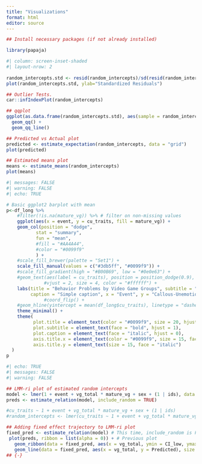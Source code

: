 ```yaml
---
title: "Visualizations"
format: html
editor: source
---
```


```r

## Install necessary packages (if not already installed)
```


```r
library(papaja)
```


```r
#| column: screen-inset-shaded
#| layout-nrow: 2
 
random_intercepts.std <- resid(random_intercepts)/sd(resid(random_intercepts))
plot(random_intercepts.std, ylab="Standardized Residuals")

## Outlier Tests. 
car::infIndexPlot(random_intercepts)

## qqplot
ggplot(as.data.frame(random_intercepts.std), aes(sample = random_intercepts.std)) +
  geom_qq() +
  geom_qq_line()

## Predicted vs Actual plot
predicted <- estimate_expectation(random_intercepts, data = "grid")
plot(predicted)

## Estimated means plot
means <- estimate_means(random_intercepts)
plot(means)

```

```r
#| messages: FALSE
#| warning: FALSE
#| echo: TRUE

# Basic ggplot2 barplot with mean
p<-df_long %>%
    #filter(!is.na(mature_vg)) %>% # filter on non-missing values  
    ggplot(aes(x = event, y = cu_traits, fill = mature_vg)) +
    geom_col(position = "dodge",
           stat = "summary",
           fun = "mean",
           #fill = "#AA4A44",
           #color = "#0099f9"
           ) +
    #scale_fill_brewer(palette = "Set1") +
    scale_fill_manual(values = c("#3db5ff", "#0099f9")) +
    #scale_fill_gradient(high = "#B00B69", low = "#0e0e63") +
    #geom_text(aes(label = cu_traits), position = position_dodge(0.9), 
              #vjust = 2, size = 4, color = "#ffffff") +
    labs(title = "Behavior Problems by Video Game Groups", subtitle = "Simple bar chart",
         caption = "Simple caption", x = "Event", y = "Callous-Unemotional Traits") +
              #coord_flip() +
    #geom_hline(yintercept = mean(df_long$cu_traits), linetype = "dashed", size = 1) +
    theme_minimal() +
    theme(
          plot.title = element_text(color = "#0099f9", size = 20, hjust = 0.5),
          plot.subtitle = element_text(face = "bold", hjust = 1),
          plot.caption = element_text(face = "italic", hjust = 0),
          axis.title.x = element_text(color = "#0099f9", size = 15, face = "bold"),
          axis.title.y = element_text(size = 15, face = "italic")
  )
p
```

```r
#| echo: TRUE
#| messages: FALSE
#| warning: FALSE

## LMM-ri plot of estimated random intercepts 
model <- lmer(1 + event + vg_total * mature_vg + sex + (1 | ids), data = df_long)
preds <- estimate_relation(model, include_random = TRUE)

#cu_traits ~ 1 + event + vg_total * mature_vg + sex + (1 | ids)
#random_intercepts <- lmer(cu_traits ~ 1 + event + vg_total * mature_vg + sex + #(1|ids), data = df_long, REML=T)

## Adding fixed effect trajectory to LMM-ri plot 
fixed_pred <- estimate_relation(model) # This time, include_random is FALSE (default)
 plot(preds, ribbon = list(alpha = 0)) + # Previous plot
   geom_ribbon(data = fixed_pred, aes(x = vg_total, ymin = CI_low, ymax = CI_high), alpha = 0.4) +
   geom_line(data = fixed_pred, aes(x = vg_total, y = Predicted), size = 0.5)
## {-}
```
